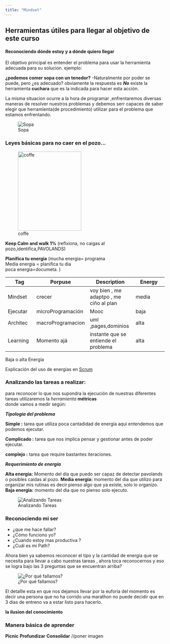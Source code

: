 ```yaml
---
title: "Mindset"
---
```



<h2> Herramientas útiles para llegar al objetivo de este curso</h2>

<h4><b>Reconociendo dónde estoy y a dónde quiero llegar</b></h4>


El objetivo principal es entender el problema para usar la herramienta adecuada para su solucion. ejemplo:

**¿podemos comer sopa con un tenedor?**
-Naturalmente por poder se puede, pero ¿es adecuado? obviamente la respuesta es ***No*** existe la herramienta **cuchara** que es la indicada para hacer esta acción.

La misma situacion ocurre a la hora de programar ,enfrentaremos diversas maneras de resolver nuestros problemas y debemos serr capaces de saber elegir que herramienta(de procedimiento) utilizar para el problema que estamos enfrentando.

![Sopa](img/Sin%20t%C3%ADtulo.png)

### Leyes básicas para no caer en el pozo...

![coffe](img/blu.png){width="200" height="250" align=rigth} 

**Keep Calm and walk 1%** (reflxiona, no caigas al pozo,identifica,PAVOLANDS) 

**Planifica tu energia** (mucha energia= programa<br>Media energia = planifica tu dia <br>poca energia=documeta. )

::: {#tbl-energy}

|Tag      | Porpuse | Description | Energy     |
|---------|---------|-------------|------------|
|Mindset  |  crecer  | voy bien , me adaptpo , me ciño al plan          |media |
|Ejecutar |  microProgramación       | Mooc  |     baja       |
|Architec |  macroProgramacion       | uml ,pages,dominios            |  alta          |
|Learning |Momento ajá | instante que se entiende el problema | alta |

Baja o alta Energia

:::

::: {.callout-note}
Explicación del uso de energias en [Scrum](https://www.welife.es/mente/salud-mental/aprende-a-gestionar-tu-energia-para-optimizar-tiempo-descansar/)
:::

### Analizando las tareas a realizar:

para reconocer lo que nos supondra la ejecución de nuestras diferentes tareas  utilizaremos la *herramienta* **métricas** <br>
donde vamos a medir   según:

***Tipologia del problema***

**Simple :** tarea  que utiliza  poca cantadidad de energía aqui entendemos que podemos ejecutar.

**Complicado :** tarea que nos implica pensar y gestionar antes de poder ejecutar.

**complejo :** tarea que require bastantes iteraciones.

***Requerimiento de energía*** 

**Alta energia:** Momento del dia que puedo ser capaz de detectar pavolands o posibles caidas al pozo.
**Media energia:** momento del dia que utilizo para organizar mis rutinas es decir pienso algo que ya existe, solo lo organizo.<br>
**Baja energia:** momento del dia que no pienso solo ejecuto.


![Analizando Tareas](img/tarea.png)



### Reconociendo mi ser  
- ¿que me hace fallar?
- ¿Cómo funciono yo?
- ¿Cuando estoy mas productiva ?
- ¿Cuál es mi Path?


Ahora bien ya sabemos reconocer el tipo y la cantidad de energia que se necesita para llevar a cabo nuestras tareas , ahora toca reconocernos y eso se logra bajo las 3 preguntas que se encuentran arriba?

![¿Por qué fallamos?](img/porqueFallamos.png){.lightbox}


El detallle esta en que nos dejamos llevar por la euforia del momento  es decir una persona que no ha corrido una marathon no puede decidir que en 3 dias de entreno va a estar listo para hacerlo.<br>

  **la ilusion del conocimiento**



### Manera básica de aprender 

**Picnic**
**Profundizar**
**Consolidar**
//poner imagen





